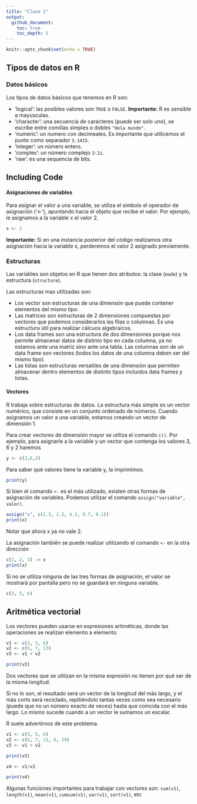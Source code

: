 ```yaml
---
title: "Clase 1"
output: 
  github_document:
    toc: true
    toc_depth: 5
---
```


```r
knitr::opts_chunk$set(echo = TRUE)
```

## Tipos de datos en R

### Datos básicos

Los tipos de datos básicos que tenemos en R son:

-   'logical': las posibles valores son `TRUE` o `FALSE`. **Importante:** R es sensible a mayusculas.
-   'character': una secuencia de caracteres (puede ser solo uno), se escribe entre comillas simples o dobles `"Hola mundo"`.
-   'numeric': un numero con decimeales. Es importante que utilicemos el punto como separador `3.1415`.
-   'integer': un número entero.
-   'complex': un número complejo `3-2i`.
-   'raw': es una sequencia de bits.


## Including Code

#### Asignaciones de variables

Para asignar el valor a una variable, se utiliza el símbolo el operador de asignación (‘\<-’), apuntando hacia el objeto que recibe el valor. Por ejemplo, le asignamos a la variable x el valor 2.

```r
x <- 2
```

**Importante:** Si en una instancia posterior del código realizamos otra asignación hacia la variable x, perderemos el valor 2 asignado previamente.

### Estructuras

Las variables son objetos en R que tienen dos atributos: la clase (`mode`) y la estructura (`structure`).

Las estructuras mas utilizadas son:

-   Los vector son estructuras de una dimensón que puede contener elementos del mismo tipo.
-   Las matrices son estructuras de 2 dimensiones compuestas por vectores que podemos considerarlos las filas o columnas. Es una estructura útil para realizar cálcuos algebraicos.
-   Los data frames son una estructura de dos dimensiones porque nos permite almacenar datos de distinto tipo en cada columna, ya no estamos ante una matriz sino ante una tabla. Las columnas son de un data frame son vectores (todos los datos de una columna deben ser del mismo tipo).
-   Las listas son estructuras versatiles de una dimensión que permiten almacenar dentro elementos de distinto tipos incluidos data frames y listas.

#### Vectores

R trabaja sobre estructuras de datos. La estructura más simple es un vector numérico, que consiste en un conjunto ordenado de números. Cuando asignamos un valor a una variable, estamos creando un vector de dimensión 1.

Para crear vectores de dimensión mayor se utiliza el comando `c()`. Por ejemplo, para asignarle a la variable y un vector que contenga los valores 3, 6 y 2 haremos

```r
y <- c(3,6,2)
```

Para saber qué valores tiene la variable y, la imprimimos.

```r
print(y)
```

Si bien el comando `<-` es el más utilizado, existen otras formas de asignación de variables. Podemos utilizar el comando `assign("variable", valor)`.

```r
assign("x", c(1.3, 2.5, 4.2, 9.7, 8.1))
print(x)
```

Notar que ahora x ya no vale 2.

La asignación también se puede realizar utilizando el comando `<-` en la otra dirección

```r
c(1, 2, 3) -> x
print(x)
```

Si no se utiliza ninguna de las tres formas de asignación, el valor se mostrará por pantalla pero no se guardará en ninguna variable.

```r
c(3, 5, 6)
```

## Aritmética vectorial

Los vectores pueden usarse en expresiones aritméticas, donde las operaciones se realizan elemento a elemento. 

```r
v1 <- c(3, 5, 6)
v2 <- c(5, 7, 13)
v3 <- v1 + v2

print(v3)
```

Dos vectores que se utilizan en la misma expresión no tienen por qué ser de la misma longitud.

Si no lo son, el resultado será un vector de la longitud del más largo, y el más corto será reciclado, repitiéndolo tantas veces como sea necesario (puede que no un número exacto de veces) hasta que coincida con el más largo. Lo mismo sucede cuando a un vector le sumamos un escalar. 

R suele advertirnos de este problema. 


```r
v1 <- c(3, 5, 6)
v2 <- c(5, 7, 13, 6, 19)
v3 <- v1 + v2

print(v3)
```

```r
v4 <- v1/v2

print(v4)
```

Algunas funciones importantes para trabajar con vectores son: `sum(v1)`, `length(v1)`, `mean(v1)`, `cumsum(v1)`, `var(v1)`, `sort(v1)`, etc